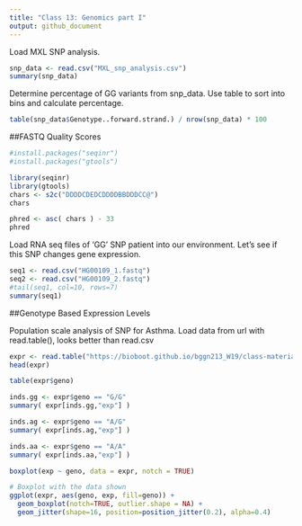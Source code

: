 ```yaml
---
title: "Class 13: Genomics part I"
output: github_document
---
```


Load MXL SNP analysis.
```r
snp_data <- read.csv("MXL_snp_analysis.csv")
summary(snp_data)

```



Determine percentage of GG variants from snp_data. Use table to sort into bins and calculate percentage.
```r
table(snp_data$Genotype..forward.strand.) / nrow(snp_data) * 100


```

##FASTQ Quality Scores

```r
#install.packages("seqinr")
#install.packages("gtools")

library(seqinr)
library(gtools)
chars <- s2c("DDDDCDEDCDDDDBBDDDCC@")
chars

phred <- asc( chars ) - 33
phred
```








Load RNA seq files of 'GG' SNP patient into our environment. Let's see if this SNP changes gene expression. 
```r
seq1 <- read.csv("HG00109_1.fastq")
seq2 <- read.csv("HG00109_2.fastq")
#tail(seq1, col=10, rows=7)
summary(seq1)

```


##Genotype Based Expression Levels

Population scale analysis of SNP for Asthma. Load data from url with read.table(), looks better than read.csv
```r
expr <- read.table("https://bioboot.github.io/bggn213_W19/class-material/rs8067378_ENSG00000172057.6.txt")
head(expr)
```

```r
table(expr$geno)
```

```r
inds.gg <- expr$geno == "G/G"
summary( expr[inds.gg,"exp"] )
```

```r
inds.ag <- expr$geno == "A/G"
summary( expr[inds.ag,"exp"] )
```

```r
inds.aa <- expr$geno == "A/A"
summary( expr[inds.aa,"exp"] )

```

```r
boxplot(exp ~ geno, data = expr, notch = TRUE)
```

```r
# Boxplot with the data shown
ggplot(expr, aes(geno, exp, fill=geno)) + 
  geom_boxplot(notch=TRUE, outlier.shape = NA) + 
  geom_jitter(shape=16, position=position_jitter(0.2), alpha=0.4)
```

